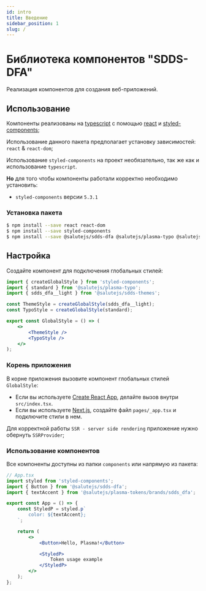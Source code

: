 ```yaml
---
id: intro
title: Введение
sidebar_position: 1
slug: /
---
```



# Библиотека компонентов "SDDS-DFA"

Реализация компонентов для создания веб-приложений.

## Использование

Компоненты реализованы на [typescript](https://www.typescriptlang.org/) с помощью [react](https://reactjs.org/) и [styled-components](https://styled-components.com/);

Использование данного пакета предполагает установку зависимостей: `react` & `react-dom`;

Использование `styled-components` на проект необязательно, так же как и использование `typescript`.

**Но** для того чтобы компоненты работали корректно необходимо установить:

- `styled-components` версии `5.3.1`

### Установка пакета

```bash
$ npm install --save react react-dom
$ npm install --save styled-components
$ npm install --save @salutejs/sdds-dfa @salutejs/plasma-typo @salutejs/sdds-themes
```

## Настройка

Создайте компонент для подключения глобальных стилей:

```jsx title="GlobalStyle.tsx"
import { createGlobalStyle } from 'styled-components';
import { standard } from '@salutejs/plasma-typo';
import { sdds_dfa__light } from '@salutejs/sdds-themes';

const ThemeStyle = createGlobalStyle(sdds_dfa__light);
const TypoStyle = createGlobalStyle(standard);

export const GlobalStyle = () => (
    <>
        <ThemeStyle />
        <TypoStyle />
    </>
);
```

### Корень приложения

В корне приложения вызовите компонент глобальных стилей `GlobalStyle`:

-   Если вы используете [Create React App](https://create-react-app.dev), делайте вызов внутри `src/index.tsx`.
-   Если вы используете [Next.js](https://nextjs.org/), создайте файл `pages/_app.tsx` и подключите стили в нем.

Для корректной работы `SSR - server side rendering` приложение нужно обернуть `SSRProvider`;

### Использование компонентов

Все компоненты доступны из папки `components` или напрямую из пакета:

```jsx
// App.tsx
import styled from 'styled-components';
import { Button } from '@salutejs/sdds-dfa';
import { textAccent } from '@salutejs/plasma-tokens/brands/sdds_dfa';

export const App = () => {
    const StyledP = styled.p`
        color: ${textAccent};
    `;

    return (
        <>
            <Button>Hello, Plasma!</Button>

            <StyledP>
                Token usage example
            </StyledP>
        </>
    );
};
```

